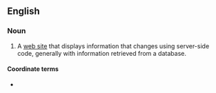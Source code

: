 ==English==

===Noun===
{{en-noun}}

# {{lb|en|Internet}} A [[web site]] that displays information that changes using server-side code, generally with information retrieved from a database.

====Coordinate terms====
* {{l|en|static site}}